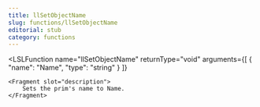 ```yaml
---
title: llSetObjectName
slug: functions/llSetObjectName
editorial: stub
category: functions
---
```


<LSLFunction
	name="llSetObjectName"
	returnType="void"
	arguments={[
	{
		"name": "Name",
		"type": "string"
	}
]}
>
	<Fragment slot="description">
		Sets the prim's name to Name.
	</Fragment>
</LSLFunction>
